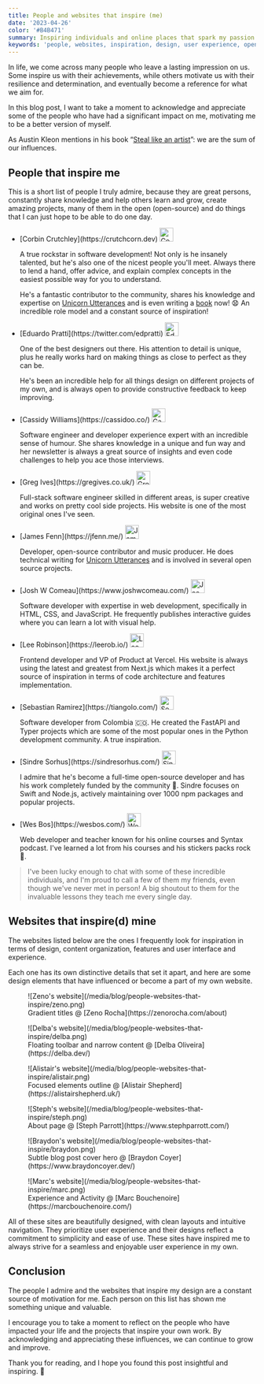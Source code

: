 ```yaml
---
title: People and websites that inspire (me)
date: '2023-04-26'
color: '#B4B471'
summary: Inspiring individuals and online places that spark my passion to code and create
keywords: 'people, websites, inspiration, design, user experience, open source, developers, inspiration'
---
```


In life, we come across many people who leave a lasting impression on us. Some inspire us with their achievements, while others motivate us with their resilience and determination, and eventually become a reference for what we aim for.

In this blog post, I want to take a moment to acknowledge and appreciate some of the people who have had a significant impact on me, motivating me to be a better version of myself.

As Austin Kleon mentions in his book “[Steal like an artist](https://austinkleon.com/steal/)”: we are the sum of our influences.

## People that inspire me

This is a short list of people I truly admire, because they are great persons, constantly share knowledge and help others learn and grow, create amazing projects, many of them in the open (open-source) and do things that I can just hope to be able to do one day.

<div className="h-2 select-none" aria-hidden="true" />

- <div className="flex items-center justify-start gap-3 mb-2 [&>p]:!w-fit">
    [Corbin Crutchley](https://crutchcorn.dev)
    <Img
      alt="Corbin Crutchley"
      src="https://unavatar.io/crutchcorn?fallback=https://source.boringavatars.com/beam/28/"
      width="28"
      height="28"
      className="rounded-full"
      data-nozoom
    />
  </div>

  A true rockstar in software development! Not only is he insanely talented, but he's also one of the nicest people you'll meet. Always there to lend a hand, offer advice, and explain complex concepts in the easiest possible way for you to understand.

  He's a fantastic contributor to the community, shares his knowledge and expertise on [Unicorn Utterances](https://unicorn-utterances.com/) and is even writing a [book](https://framework.guide/) now! 😧 An incredible role model and a constant source of inspiration!

- <div className="flex items-center justify-start gap-3 mb-2 [&>p]:!w-fit">
    [Eduardo Pratti](https://twitter.com/edpratti)
    <Img
      alt="Eduardo Pratti"
      src="https://unavatar.io/edpratti?fallback=https://source.boringavatars.com/beam/28/"
      width="28"
      height="28"
      className="rounded-full"
      data-nozoom
    />
  </div>

  One of the best designers out there. His attention to detail is unique, plus he really works hard on making things as close to perfect as they can be.

  He's been an incredible help for all things design on different projects of my own, and is always open to provide constructive feedback to keep improving.

- <div className="flex items-center justify-start gap-3 mb-2 [&>p]:!w-fit">
    [Cassidy Williams](https://cassidoo.co/)
    <Img
      alt="Cassidy Williams"
      src="https://unavatar.io/cassidoo?fallback=https://source.boringavatars.com/beam/28/"
      width="28"
      height="28"
      className="rounded-full"
      data-nozoom
    />
  </div>

  Software engineer and developer experience expert with an incredible sense of humour. She shares knowledge in a unique and fun way and her newsletter is always a great source of insights and even code challenges to help you ace those interviews.

- <div className="flex items-center justify-start gap-3 mb-2 [&>p]:!w-fit">
    [Greg Ives](https://gregives.co.uk/)
    <Img
      alt="Greg Ives"
      src="https://unavatar.io/gregives?fallback=https://source.boringavatars.com/beam/28/"
      width="28"
      height="28"
      className="rounded-full"
      data-nozoom
    />
  </div>

  Full-stack software engineer skilled in different areas, is super creative and works on pretty cool side projects. His website is one of the most original ones I've seen.

- <div className="flex items-center justify-start gap-3 mb-2 [&>p]:!w-fit">
    [James Fenn](https://jfenn.me/)
    <Img
      alt="James Fenn"
      src="https://unavatar.io/fennifith?fallback=https://source.boringavatars.com/beam/28/"
      width="28"
      height="28"
      className="rounded-full"
      data-nozoom
    />
  </div>

  Developer, open-source contributor and music producer. He does technical writing for [Unicorn Utterances](https://unicorn-utterances.com/) and is involved in several open source projects.

- <div className="flex items-center justify-start gap-3 mb-2 [&>p]:!w-fit">
    [Josh W Comeau](https://www.joshwcomeau.com/)
    <Img
      alt="Josh W"
      src="https://unavatar.io/joshwcomeau?fallback=https://source.boringavatars.com/beam/28/"
      width="28"
      height="28"
      className="rounded-full"
      data-nozoom
    />
  </div>

  Software developer with expertise in web development, specifically in HTML, CSS, and JavaScript. He frequently publishes interactive guides where you can learn a lot with visual help.

- <div className="flex items-center justify-start gap-3 mb-2 [&>p]:!w-fit">
    [Lee Robinson](https://leerob.io/)
    <Img
      alt="Lee Robinson"
      src="https://unavatar.io/twitter/leeerob?fallback=https://source.boringavatars.com/beam/28/"
      width="28"
      height="28"
      className="rounded-full"
      data-nozoom
    />
  </div>

  Frontend developer and VP of Product at Vercel.
  His website is always using the latest and greatest from Next.js which makes it a perfect source of inspiration in terms of code architecture and features implementation.

- <div className="flex items-center justify-start gap-3 mb-2 [&>p]:!w-fit">
    [Sebastian Ramirez](https://tiangolo.com/)
    <Img
      alt="Sebastian Ramirez"
      src="https://unavatar.io/tiangolo?fallback=https://source.boringavatars.com/beam/28/"
      width="28"
      height="28"
      className="rounded-full"
      data-nozoom
    />
  </div>

  Software developer from Colombia 🇨🇴. He created the FastAPI and Typer projects which are some of the most popular ones in the Python development community. A true inspiration.

- <div className="flex items-center justify-start gap-3 mb-2 [&>p]:!w-fit">
    [Sindre Sorhus](https://sindresorhus.com/)
    <Img
      alt="Sindre Sorhus"
      src="https://unavatar.io/sindresorhus?fallback=https://source.boringavatars.com/beam/28/"
      width="28"
      height="28"
      className="rounded-full"
      data-nozoom
    />
  </div>

  I admire that he's become a full-time open-source developer and has his work completely funded by the community 🤯.
  Sindre focuses on Swift and Node.js, actively maintaining over 1000 npm packages and popular projects.

- <div className="flex items-center justify-start gap-3 mb-2 [&>p]:!w-fit">
    [Wes Bos](https://wesbos.com/)
    <Img
      alt="Wes Bos"
      src="https://unavatar.io/wesbos?fallback=https://source.boringavatars.com/beam/28/"
      width="28"
      height="28"
      className="rounded-full"
      data-nozoom
    />
  </div>

  Web developer and teacher known for his online courses and Syntax podcast. I've learned a lot from his courses and his stickers packs rock 🤘.

> I've been lucky enough to chat with some of these incredible individuals, and I'm proud to call a few of them my friends, even though we've never met in person! A big shoutout to them for the invaluable lessons they teach me every single day.

## Websites that inspire(d) mine

The websites listed below are the ones I frequently look for inspiration in terms of design, content organization, features and user interface and experience.

Each one has its own distinctive details that set it apart, and here are some design elements that have influenced or become a part of my own website.

<figure>
  ![Zeno's website](/media/blog/people-websites-that-inspire/zeno.png)
  <figcaption>
    Gradient titles @ [Zeno Rocha](https://zenorocha.com/about)
  </figcaption>
</figure>

<figure>
  ![Delba's website](/media/blog/people-websites-that-inspire/delba.png)
  <figcaption>
    Floating toolbar and narrow content @ [Delba Oliveira](https://delba.dev/)
  </figcaption>
</figure>

<figure>
  ![Alistair's website](/media/blog/people-websites-that-inspire/alistair.png)
  <figcaption>
    Focused elements outline @ [Alistair Shepherd](https://alistairshepherd.uk/)
  </figcaption>
</figure>

<figure>
  ![Steph's website](/media/blog/people-websites-that-inspire/steph.png)
  <figcaption>
    About page @ [Steph Parrott](https://www.stephparrott.com/)
  </figcaption>
</figure>

<figure>
  ![Braydon's website](/media/blog/people-websites-that-inspire/braydon.png)
  <figcaption>
    Subtle blog post cover hero @ [Braydon Coyer](https://www.braydoncoyer.dev/)
  </figcaption>
</figure>

<figure>
  ![Marc's website](/media/blog/people-websites-that-inspire/marc.png)
  <figcaption>
    Experience and Activity @ [Marc Bouchenoire](https://marcbouchenoire.com/)
  </figcaption>
</figure>

All of these sites are beautifully designed, with clean layouts and intuitive navigation. They prioritize user experience and their designs reflect a commitment to simplicity and ease of use. These sites have inspired me to always strive for a seamless and enjoyable user experience in my own.

## Conclusion

The people I admire and the websites that inspire my design are a constant source of motivation for me. Each person on this list has shown me something unique and valuable.

I encourage you to take a moment to reflect on the people who have impacted your life and the projects that inspire your own work. By acknowledging and appreciating these influences, we can continue to grow and improve.

Thank you for reading, and I hope you found this post insightful and inspiring. 👋
